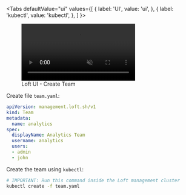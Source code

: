 
<Tabs
  defaultValue="ui"
  values={[
    { label: 'UI', value: 'ui', },
    { label: 'kubectl', value: 'kubectl', },
  ]
}>
<TabItem value="ui">

<figure class="frame">
  <video controls loop autoplay="true" muted>
    <source src="/docs/media/ui/auth/create-team.mp4" type="video/mp4" />
  </video>
  <figcaption>Loft UI - Create Team</figcaption>
</figure>

</TabItem>
<TabItem value="kubectl">

Create file `team.yaml`:
```yaml
apiVersion: management.loft.sh/v1
kind: Team
metadata:
  name: analytics
spec:
  displayName: Analytics Team
  username: analytics
  users:
  - admin
  - john
```

Create the team using `kubectl`:
```bash
# IMPORTANT: Run this command inside the Loft management cluster
kubectl create -f team.yaml
```

</TabItem>
</Tabs>

